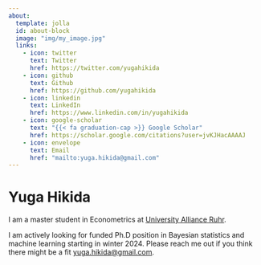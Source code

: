 ```yaml
---
about:
  template: jolla
  id: about-block
  image: "img/my_image.jpg"
  links:
    - icon: twitter
      text: Twitter
      href: https://twitter.com/yugahikida
    - icon: github
      text: Github
      href: https://github.com/yugahikida
    - icon: linkedin
      text: LinkedIn
      href: https://www.linkedin.com/in/yugahikida
    - icon: google-scholar
      text: "{{< fa graduation-cap >}} Google Scholar"
      href: https://scholar.google.com/citations?user=jvKJHacAAAAJ
    - icon: envelope
      text: Email
      href: "mailto:yuga.hikida@gmail.com"  
---
```


::: {#about-block}
:::

# Yuga Hikida

I am a master student in Econometrics at [University Alliance Ruhr](https://www.econometrics.ruhr/).

I am actively looking for funded Ph.D position in Bayesian statistics and 
machine learning starting in winter 2024. Please reach me out if you think 
there might be a fit 
[yuga.hikida@gmail.com](mailto:yuga.hikida@gmail.com).

